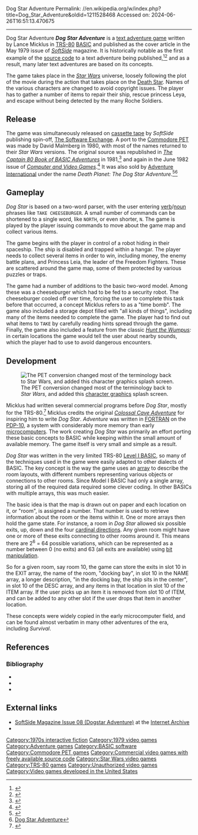 Dog Star Adventure
Permalink: //en.wikipedia.org/w/index.php?title=Dog_Star_Adventure&oldid=1211528468
Accessed on: 2024-06-26T16:51:13.470675



------
Dog Star Adventure
{{Short description|Text adventure game by Lance Micklus}}
{{Infobox video game
|title= Dog Star Adventure
|image= File:Dog_Star_Adventure_Softside_front_cover.jpg
|caption= Cover of SoftSide May 1979
|developer= Lance Micklus
|publisher= SoftSide
|designer= 
|series= 
|engine= 
|released= [[1979 in video gaming|1979]]
|genre= [[Interactive fiction]]
|modes= 
|platforms= [[TRS-80]] (original)<br>[[Commodore PET]]
}}
'''''Dog Star Adventure''''' is a [[text adventure game]] written by Lance Micklus in [[TRS-80]] [[BASIC (programming language)|BASIC]] and published as the cover article in the May 1979 issue of ''[[SoftSide]]'' magazine. It is historically notable as the first example of the [[source code]] to a text adventure being published,<ref>{{cite web |title=Death Planet: The Dog Star Adventure (Other-Venture #5) |url=http://yois.if-legends.org/vault.php?id=927 |website=Ye Olde Infocomm Shoppe}}</ref><ref>{{cite web |title= Dog Star Adventure |url=http://ifdb.tads.org/viewgame?id=adnqhkzfgrrt5mtv |website=Interactive Fiction Database}}</ref> and as a result, many later text adventures are based on its concepts.

The game takes place in the ''[[Star Wars]]'' universe, loosely following the plot of the movie during the action that takes place on the [[Death Star]]. Names of the various characters are changed to avoid copyright issues. The player has to gather a number of items to repair their ship, rescue princess Leya, and escape without being detected by the many Roche Soldiers.

==Release==
The game was simultaneously released on [[cassette tape]] by ''SoftSide'' publishing spin-off, [[The Software Exchange]]. A port to the [[Commodore PET]] was made by David Malmberg in 1980, with most of the names returned to their ''Star Wars'' versions. The original source was republished in ''[[The Captain 80 Book of BASIC Adventures]]'' in 1981,<ref>{{cite book |url=https://archive.org/stream/Captain80BasicAdventures/captain_80_basic_adventures#page/n43 |title=Dog Star |work=[[The Captain 80 Book of BASIC Adventures]] |date=1981 |page=43}}</ref> and again in the June 1982 issue of ''[[Computer and Video Games]]''.<ref>{{cite journal |title=Dog Star Adventure |url=https://archive.org/details/cvg-magazine-008 |journal=Computer and Video Games |pages=[https://archive.org/details/cvg-magazine-008/page/n67 58]–63 |date=June 1982}}</ref> It was also sold by [[Adventure International]] under the name ''Death Planet: The Dog Star Adventure''.<ref>{{cite web |title=Death Planet: The Dog Star Adventure |url=http://yois.if-legends.org/vault.php?id=927}}</ref><ref>[http://ifdb.tads.org/viewgame?id=adnqhkzfgrrt5mtv Dog Star Adventure]</ref>

==Gameplay==
''Dog Star'' is based on a two-word parser, with the user entering [[verb]]/[[noun]] phrases like <code>TAKE CHEESEBURGER</code>. A small number of commands can be shortened to a single word, like <code>NORTH</code>, or even shorter, <code>N</code>. The game is played by the player issuing commands to move about the game map and collect various items.{{sfn|Micklus|1979|p=9}}

The game begins with the player in control of a robot hiding in their spaceship. The ship is disabled and trapped within a hangar. The player needs to collect several items in order to win, including money, the enemy battle plans, and Princess Leia, the leader of the Freedom Fighters. These are scattered around the game map, some of them protected by various puzzles or traps.{{sfn|Micklus|1979|p=9}}

The game had a number of additions to the basic two-word model. Among these was a cheeseburger which had to be fed to a security robot. The cheeseburger cooled off over time, forcing the user to complete this task before that occurred, a concept Micklus refers to as a "time bomb". The game also included a storage depot filled with "all kinds of things", including many of the items needed to complete the game. The player had to find out what items to <code>TAKE</code> by carefully reading hints spread through the game. Finally, the game also included a feature from the classic ''[[Hunt the Wumpus]]:'' in certain locations the game would tell the user about nearby sounds, which the player had to use to avoid dangerous encounters.{{sfn|Scott|2006}}

==Development==
[[File:Dog_Star_Adventure_PET_splash_screen.png|thumb|The PET conversion changed most of the terminology back to ''Star Wars'', and added this [[character graphic]]s splash screen.]]

Micklus had written several commercial programs before ''Dog Star'', mostly for the TRS-80.<ref>{{cite web|first=Jimmy |last=Maher |website=The Digital Antiquarian |title=Dog Star Adventure |date=28 June 2011 |url=http://www.filfre.net/2011/06/dog-star-adventure/}}</ref> Micklus credits the original ''[[Colossal Cave Adventure]]'' for inspiring him to write ''Dog Star''. ''Adventure'' was written in [[FORTRAN]] on the [[PDP-10]], a system with considerably more memory than early [[microcomputer]]s. The work creating ''Dog Star'' was primarily an effort porting these basic concepts to BASIC while keeping within the small amount of available memory. The game itself is very small and simple as a result.{{sfn|Micklus|1979|p=10}}

''Dog Star'' was written in the very limited TRS-80 [[Level I BASIC]], so many of the techniques used in the game were easily adapted to other dialects of BASIC. The key concept is the way the game uses an [[Array data type|array]] to describe the room layouts, with different numbers representing various objects or connections to other rooms. Since Model I BASIC had only a single array, storing all of the required data required some clever coding. In other BASICs with multiple arrays, this was much easier.{{sfn|Micklus|1979|p=12}}

The basic idea is that the map is drawn out on paper and each location on it, or "room", is assigned a number. That number is used to retrieve information about the room or the items within it. One or more arrays then hold the game state. For instance, a room in ''Dog Star'' allowed six possible exits, up, down and the four [[cardinal direction]]s. Any given room might have one or more of these exits connecting to other rooms around it. This means there are 2<sup>6</sup> = 64 possible variations, which can be represented as a number between 0 (no exits) and 63 (all exits are available) using [[bit manipulation]].{{sfn|Micklus|1979|p=12}}

So for a given room, say room 10, the game can store the exits in slot 10 in the EXIT array, the name of the room, "docking bay", in slot 10 in the NAME array, a longer description, "in the docking bay, the ship sits in the center", in slot 10 of the DESC array, and any items in that location in slot 10 of the ITEM array. If the user picks up an item it is removed from slot 10 of ITEM, and can be added to any other slot if the user drops that item in another location.{{sfn|Micklus|1979|p=12}}

These concepts were widely copied in the early microcomputer field, and can be found almost verbatim in many other adventures of the era, including ''Survival''.{{sfn|Rush|1982}}

==References==
{{reflist}}

===Bibliography===
* {{cite AV media
|url=https://archive.org/details/GETLAMP-Micklus
|title=GET LAMP: Lance Micklus Interview
|first=Jason |last=Scott
|date=12 November 2006
}}
* {{cite journal
|first=Lance |last=Micklus
|title=Dog Star Adventure
|url=https://archive.org/details/softside-magazine-08
|journal=SoftSide
|date=May 1979
|pages=[https://archive.org/details/softside-magazine-08/page/n41 8]–23
}}
* {{cite journal
|first=Stewart |last=Rush
|title=Survival
|url=https://archive.org/details/creativecomputing-1982-01
|journal=Creative Computing
|date=January 1982
|pages=[https://archive.org/details/creativecomputing-1982-01/page/n143 142]–153
}}

==External links==
* [https://archive.org/details/softside-magazine-08 SoftSide Magazine Issue 08 (Dogstar Adventure)] at the [[Internet Archive]]
* {{IFDB|id=adnqhkzfgrrt5mtv}}

[[Category:1970s interactive fiction]]
[[Category:1979 video games]]
[[Category:Adventure games]]
[[Category:BASIC software]]
[[Category:Commodore PET games]]
[[Category:Commercial video games with freely available source code]]
[[Category:Star Wars video games]]
[[Category:TRS-80 games]]
[[Category:Unauthorized video games]]
[[Category:Video games developed in the United States]]